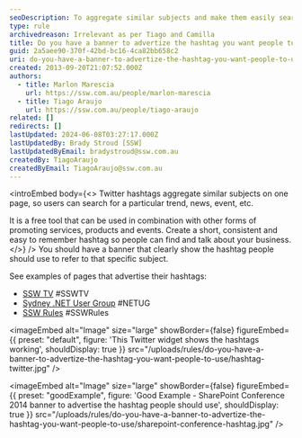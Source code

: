 ```yaml
---
seoDescription: To aggregate similar subjects and make them easily searchable on Twitter, have a banner that clearly shows the hashtag people should use to refer to your business or event.
type: rule
archivedreason: Irrelevant as per Tiago and Camilla
title: Do you have a banner to advertize the hashtag you want people to use?
guid: 2a5aee90-370f-42bd-bc16-4ca82bb658c2
uri: do-you-have-a-banner-to-advertize-the-hashtag-you-want-people-to-use
created: 2013-09-20T21:07:52.000Z
authors:
  - title: Marlon Marescia
    url: https://ssw.com.au/people/marlon-marescia
  - title: Tiago Araujo
    url: https://ssw.com.au/people/tiago-araujo
related: []
redirects: []
lastUpdated: 2024-06-08T03:27:17.000Z
lastUpdatedBy: Brady Stroud [SSW]
lastUpdatedByEmail: bradystroud@ssw.com.au
createdBy: TiagoAraujo
createdByEmail: TiagoAraujo@ssw.com.au
---
```


<introEmbed
  body={<>
Twitter hashtags aggregate similar subjects on one page, so users can search for a particular trend, news, event, etc.

It is a free tool that can be used in combination with other forms of promoting services, products and events. Create a short, consistent and easy to remember hashtag so people can find and talk about your business.
  </>}
/>
You should have a banner that clearly show the hashtag people should use to refer to that specific subject.

See examples of pages that advertise their hashtags:

- [SSW TV](http://tv.ssw.com/) #SSWTV
- [Sydney .NET User Group](http://www.ssw.com.au/ssw/NETUG/Sydney.aspx) #NETUG
- [SSW Rules](/) #SSWRules


<imageEmbed
  alt="Image"
  size="large"
  showBorder={false}
  figureEmbed={{
    preset: "default",
    figure: 'This Twitter widget shows the hashtags working',
    shouldDisplay: true
  }}
  src="/uploads/rules/do-you-have-a-banner-to-advertize-the-hashtag-you-want-people-to-use/hashtag-twitter.jpg"
/>

<imageEmbed
  alt="Image"
  size="large"
  showBorder={false}
  figureEmbed={{
    preset: "goodExample",
    figure: 'Good Example - SharePoint Conference 2014 banner to advertise the hashtag people should use',
    shouldDisplay: true
  }}
  src="/uploads/rules/do-you-have-a-banner-to-advertize-the-hashtag-you-want-people-to-use/sharepoint-conference-hashtag.jpg"
/>
